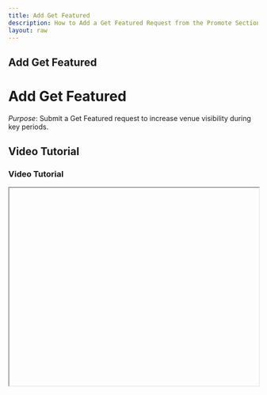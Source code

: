 ```yaml
---
title: Add Get Featured
description: How to Add a Get Featured Request from the Promote Section.
layout: raw
---
```



<div className="mdx-content">

## Add Get Featured

<h1 className="text-3xl font-bold text-gray-900 mb-4">Add Get Featured</h1>  

*Purpose*: Submit a Get Featured request to increase venue visibility during key periods.

## Video Tutorial

<h3 className="text-xl font-medium text-gray-800 mb-2">Video Tutorial</h3>

<iframe
  width="100%"
  height="400"
  title="Add Get Featured Tutorial"
  allowFullScreen
  className="rounded-lg"
/>

---

## Steps:

<h2 className="text-2xl font-semibold text-gray-800 mt-8 mb-4">Step-by-step Instructions</h2>

❶ **Go to the Promote Section**  
From the main dashboard, click on the **"Promote"** section on the left-hand navigation menu.

❷ **Access the Get Featured Tab**  
In the Promote module, go to the **"Get Featured"** tab (the first tab).

❸ **Click Add Featured**  
Click on the **"Add Featured"** button located at the top right corner of the page.

❹ **Fill the Required Details**  
A side panel will open. Fill out the required details:
- Select the **venue** you want to promote.
- Choose the **duration** (1 week, 2 weeks, or 4 weeks).
- Pick the **start date** and **end date**. The cost will be calculated at ₹500 per week.
- If available, enter a **promo code** to apply a discount.

❺ **Make the Payment**  
Make the payment using the **daSalon Wallet** by clicking the **"Pay"** button.

❻ **Submit for Review**  
Once paid, your Get Featured request will be submitted for review. This is a smart strategy to increase visibility during new openings or low booking periods.

---

**Tip for First-Time Users**:  
Use this during salon launches or to boost traffic during off-peak periods.

<div className="space-y-4 mt-6">

<div className="my-10 border-t border-gray-200" />

## More questions about this

<h3 className="text-xl font-semibold text-black mb-4 mt-10"> More questions about this?</h3>
</div>
<div className="space-y-4 mt-6">
  <details className="bg-white rounded-md p-4 border border-gray-300">
  <summary
    className="font-medium text-base text-gray-900"
    style={{
      backgroundColor: 'transparent',
      outline: 'none',
      cursor: 'pointer',
      userSelect: 'none',
      listStyle: 'none',
    }}
  >Can I schedule a feature for next month?</summary>
   <p className="mt-2 text-sm text-gray-700">
      Yes, select your preferred start and end dates from the calendar picker.
    </p>
  </details>

  <details className="bg-white rounded-md p-4 border border-gray-300">
  <summary
    className="font-medium text-base text-gray-900"
    style={{
      backgroundColor: 'transparent',
      outline: 'none',
      cursor: 'pointer',
      userSelect: 'none',
      listStyle: 'none',
    }}
  >What if I don’t have enough balance in my Wallet?</summary>
    <p className="mt-2 text-sm text-gray-700">
      You will be prompted to add funds to your daSalon Wallet before completing the payment.
    </p>
  </details>
</div>
</div>

---

<div className="space-y-4 mt-6">

<div className="my-10 border-t border-gray-200" />

<div className="mdx-content mt-10">

Was this article helpful?

<div style={{ display: 'flex', gap: '1rem' }}>
  <button style={{ padding: '0.5rem', borderRadius: '9999px', backgroundColor: '#f0f0f0' }}>
    👍
  </button>
  <button style={{ padding: '0.5rem', borderRadius: '9999px', backgroundColor: '#f0f0f0' }}>
    👎
  </button>
</div>
</div>

---
</div>
